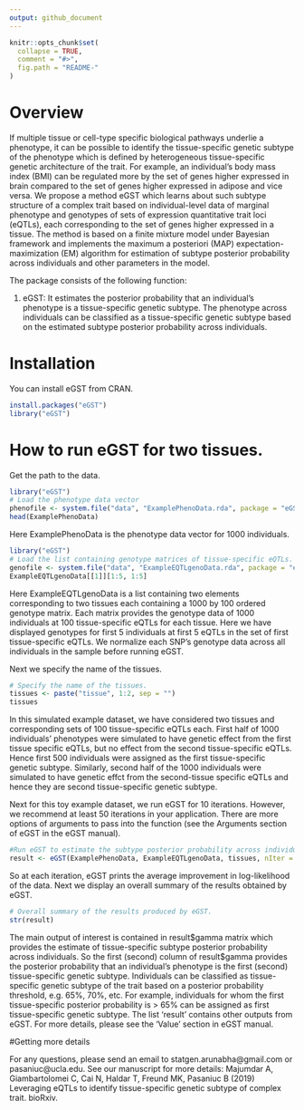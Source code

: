 ```yaml
---
output: github_document
---
```


<!-- README.md is generated from README.Rmd. Please edit that file -->

```r
knitr::opts_chunk$set(
  collapse = TRUE,
  comment = "#>",
  fig.path = "README-"
)
```
# Overview
If multiple tissue or cell-type specific biological pathways underlie a phenotype, it can be possible to identify the tissue-specific genetic subtype of the phenotype which is defined by heterogeneous tissue-specific genetic architecture of the trait. For example, an individual's body mass index (BMI) can be regulated more by the set of genes higher expressed in brain compared to the set of genes higher expressed in adipose and vice versa. We propose a method eGST which learns about such subtype structure of a complex trait based on individual-level data of marginal phenotype and genotypes of sets of expression quantitative trait loci (eQTLs), each corresponding to the set of genes higher expressed in a tissue. The method is based on a finite mixture model under Bayesian framework and implements the maximum a posteriori (MAP) expectation-maximization (EM) algorithm for estimation of subtype posterior probability across individuals and other parameters in the model.

The package consists of the following function:

1. eGST: It estimates the posterior probability that an individual's phenotype is a tissue-specific genetic subtype. The phenotype across individuals can be classified as a tissue-specific genetic subtype based on the estimated subtype posterior probability across individuals.

# Installation

You can install eGST from CRAN.

```r
install.packages("eGST")
library("eGST")
```

# How to run eGST for two tissues. 

Get the path to the data.

```r
library("eGST")
# Load the phenotype data vector
phenofile <- system.file("data", "ExamplePhenoData.rda", package = "eGST")
head(ExamplePhenoData)
```

Here ExamplePhenoData is the phenotype data vector for 1000 individuals. 

```r
library("eGST")
# Load the list containing genotype matrices of tissue-specific eQTLs. 
genofile <- system.file("data", "ExampleEQTLgenoData.rda", package = "eGST")
ExampleEQTLgenoData[[1]][1:5, 1:5]
```

Here ExampleEQTLgenoData is a list containing two elements corresponding to two tissues each containing a 1000 by 100 ordered genotype matrix. Each matrix provides the genotype data of 1000 individuals at 100 tissue-specific eQTLs for each tissue. Here we have displayed genotypes for first 5 individuals at first 5 eQTLs in the set of first tissue-specific eQTLs. We normalize each SNP's genotype data across all individuals in the sample before running eGST.  


Next we specify the name of the tissues.
```r
# Specify the name of the tissues.
tissues <- paste("tissue", 1:2, sep = "")
tissues
```

In this simulated example dataset, we have considered two tissues
and corresponding sets of 100 tissue-specific eQTLs each.
First half of 1000 individuals' phenotypes were simulated
to have genetic effect from the first tissue
specific eQTLs, but no effect from the second
tissue-specific eQTLs. Hence first 500 individuals
were assigned as the first tissue-specific genetic
subtype. Similarly, second half of the 1000 individuals
were simulated to have genetic effct from the second-tissue
specific eQTLs and hence they are second tissue-specific genetic subtype.

Next for this toy example dataset, we run eGST for 10 iterations. However, we recommend at least 50 iterations in your application. There are more options of arguments to pass into the function (see the Arguments section of eGST in the eGST manual). 

```r
#Run eGST to estimate the subtype posterior probability across individuals.
result <- eGST(ExamplePhenoData, ExampleEQTLgenoData, tissues, nIter = 10)
```
So at each iteration, eGST prints the average improvement in log-likelihood of the data. Next we display an overall summary of the results obtained by eGST.

```r
# Overall summary of the results produced by eGST.
str(result)
```

The main output of interest is contained in result\$gamma matrix which provides the
estimate of tissue-specific subtype posterior probability across individuals.
So the first (second) column of result\$gamma provides the posterior probability that an 
individual's phenotype is the first (second) tissue-specific genetic subtype.
Individuals can be classified as tissue-specific genetic subtype of the trait
based on a posterior probability threshold, e.g. 65\%, 70\%, etc. For example,
individuals for whom the first tissue-specific posterior
probability is > 65\% can be assigned as first tissue-specific
genetic subtype. The list 'result' contains other 
outputs from eGST. For more details, please see the 'Value' section in eGST manual.

#Getting more details

For any questions, please send an email to statgen.arunabha@gmail.com or pasaniuc@ucla.edu.
See our manuscript for more details: Majumdar A, Giambartolomei C, Cai N, Haldar T, Freund MK, Pasaniuc B (2019) Leveraging eQTLs to identify tissue-specific genetic subtype of complex trait. bioRxiv.

